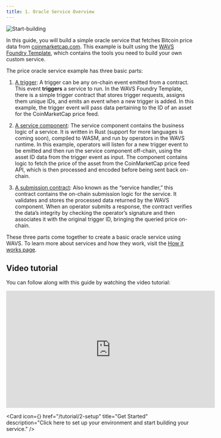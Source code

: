 ```yaml
---
title: 1. Oracle Service Overview
---
```

<!--docsignore
docsignore-->

<img alt="Start-building" src="https://raw.githubusercontent.com/Lay3rLabs/WAVS-docs/refs/heads/main/public/start-building.png" />

In this guide, you will build a simple oracle service that fetches Bitcoin price data from [coinmarketcap.com](https://coinmarketcap.com/api/). This example is built using the [WAVS Foundry Template](https://github.com/Lay3rLabs/wavs-foundry-template), which contains the tools you need to build your own custom service.

The price oracle service example has three basic parts:

1. [A trigger](https://github.com/Lay3rLabs/wavs-foundry-template/tree/v0.3.0-rc1/src/contracts/WavsTrigger.sol): A trigger can be any on-chain event emitted from a contract. This event **triggers** a service to run. In the WAVS Foundry Template, there is a simple trigger contract that stores trigger requests, assigns them unique IDs, and emits an event when a new trigger is added. In this example, the trigger event will pass data pertaining to the ID of an asset for the CoinMarketCap price feed.

2. [A service component](https://github.com/Lay3rLabs/wavs-foundry-template/tree/v0.3.0-rc1/components/eth-price-oracle/src/lib.rs): The service component contains the business logic of a service. It is written in Rust (support for more languages is coming soon), compiled to WASM, and run by operators in the WAVS runtime. In this example, operators will listen for a new trigger event to be emitted and then run the service component off-chain, using the asset ID data from the trigger event as input. The component contains logic to fetch the price of the asset from the CoinMarketCap price feed API, which is then processed and encoded before being sent back on-chain.

3. [A submission contract](https://github.com/Lay3rLabs/wavs-foundry-template/tree/v0.3.0-rc1/src/contracts/WavsSubmit.sol): Also known as the “service handler,” this contract contains the on-chain submission logic for the service. It validates and stores the processed data returned by the WAVS component. When an operator submits a response, the contract verifies the data’s integrity by checking the operator’s signature and then associates it with the original trigger ID, bringing the queried price on-chain.

These three parts come together to create a basic oracle service using WAVS. To learn more about services and how they work, visit the [How it works page](../how-it-works).

## Video tutorial

You can follow along with this guide by watching the video tutorial:
   <div style={{display: "flex", justifyContent: "center", alignItems: "center", paddingBottom: "2em"}}>
     <iframe width="560" height="315" src="https://www.youtube.com/embed/X3XCbSF9Epc" title="WAVS Tutorial" frameborder="0" allow="accelerometer; autoplay; clipboard-write; encrypted-media; gyroscope; picture-in-picture; web-share" allowfullscreen></iframe>
   </div>


<Card
  icon={<ChevronRight />}
  href="/tutorial/2-setup"
  title="Get Started"
  description="Click here to set up your environment and start building your service."
/>
